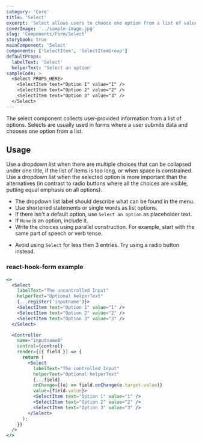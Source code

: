 ```yaml
---
category: 'Core'
title: 'Select'
excerpt: 'Select allows users to choose one option from a list of values.'
coverImage: '../sample-image.jpg'
slug: 'Components/Form/Select'
storybook: true
mainComponent: 'Select'
components: ['SelectItem', 'SelectItemGroup']
defaultProps:
  labelText: 'Select'
  helperText: 'Select an option'
sampleCode: >
  <Select PROPS_HERE>
    <SelectItem text="Option 1" value="1" />
    <SelectItem text="Option 2" value="2" />
    <SelectItem text="Option 3" value="3" />
  </Select>
---
```


The select component collects user-provided information from a list of options. Selects are usually used in forms where a user submits data and chooses one option from a list.

## Usage

Use a dropdown list when there are multiple choices that can be collapsed under one title, if the list of items is too long, or when space is constrained.
Use a dropdown list when the selected option is more important than the alternatives (in contrast to radio buttons where all the choices are visible, putting equal emphasis on all options).

<DoUse>

- The dropdown list label should describe what can be found in the menu.
- Use shortened statements or single words as list options.
- If there isn't a default option, use `Select an option` as placeholder text.
- If `None` is an option, include it.
- Write the choices using parallel construction. For example, start with the
  same part of speech or verb tense.

</DoUse>

<DoNotUse>

- Avoid using `Select` for less then 3 entries. Try using a radio button instead.

</DoNotUse>

### react-hook-form example

```jsx live reactHookForm
<>
  <Select
    labelText="The uncontrolled Input"
    helperText="Optional helperText"
    {...register('inputname')}>
    <SelectItem text="Option 1" value="1" />
    <SelectItem text="Option 2" value="2" />
    <SelectItem text="Option 3" value="3" />
  </Select>

  <Controller
    name="inputnameB"
    control={control}
    render={({ field }) => {
      return (
        <Select
          labelText="The controlled Input"
          helperText="Optional helperText"
          {...field}
          onChange={(e) => field.onChange(e.target.value)}
          value={field.value}>
          <SelectItem text="Option 1" value="1" />
          <SelectItem text="Option 2" value="2" />
          <SelectItem text="Option 3" value="3" />
        </Select>
      );
    }}
  />
</>
```
